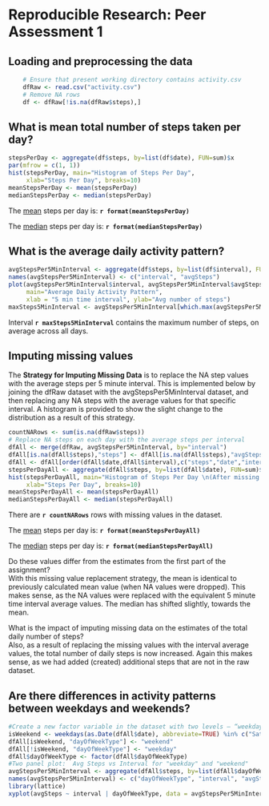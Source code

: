 # Reproducible Research: Peer Assessment 1


## Loading and preprocessing the data
```r
    # Ensure that present working directory contains activity.csv
    dfRaw <- read.csv("activity.csv")
    # Remove NA rows
    df <- dfRaw[!is.na(dfRaw$steps),]
```



## What is mean total number of steps taken per day?
```r
stepsPerDay <- aggregate(df$steps, by=list(df$date), FUN=sum)$x
par(mfrow = c(1, 1)) 
hist(stepsPerDay, main="Histogram of Steps Per Day", 
     xlab="Steps Per Day", breaks=10)
meanStepsPerDay <- mean(stepsPerDay)
medianStepsPerDay <- median(stepsPerDay)
```
The <u>mean</u> steps per day is:  <b>`r format(meanStepsPerDay)`</b>  
  
The <u>median</u> steps per day is:  <b>`r format(medianStepsPerDay)`</b>  


## What is the average daily activity pattern?
```r
avgStepsPer5MinInterval <- aggregate(df$steps, by=list(df$interval), FUN=mean)
names(avgStepsPer5MinInterval) <- c("interval", "avgSteps")
plot(avgStepsPer5MinInterval$interval, avgStepsPer5MinInterval$avgSteps, type="l",
     main="Average Daily Activity Pattern", 
     xlab = "5 min time interval", ylab="Avg number of steps")
maxSteps5MinInterval <- avgStepsPer5MinInterval[which.max(avgStepsPer5MinInterval$avgSteps), "interval"]
```
Interval <b>`r maxSteps5MinInterval`</b> contains the maximum number of steps, on average across all days.  

## Imputing missing values
The <b>Strategy for Imputing Missing Data</b> is to replace the NA step values with the average steps per 5 minute interval.  This is implemented below by joining the dfRaw dataset with the avgStepsPer5MinInterval dataset, and then replacing any NA steps with the average values for that specific interval.  A histogram is provided to show the slight change to the distribution as a result of this strategy.  

```r
countNARows <- sum(is.na(dfRaw$steps))
# Replace NA steps on each day with the average steps per interval
dfAll <- merge(dfRaw, avgStepsPer5MinInterval, by="interval")
dfAll[is.na(dfAll$steps),"steps"] <- dfAll[is.na(dfAll$steps),"avgSteps"]
dfAll <- dfAll[order(dfAll$date,dfAll$interval),c("steps","date","interval")]
stepsPerDayAll <- aggregate(dfAll$steps, by=list(dfAll$date), FUN=sum)$x
hist(stepsPerDayAll, main="Histogram of Steps Per Day \n(After missing values are imputed)", 
     xlab="Steps Per Day", breaks=10)
meanStepsPerDayAll <- mean(stepsPerDayAll)
medianStepsPerDayAll <- median(stepsPerDayAll)
```

There are <b>`r countNARows`</b> rows with missing values in the dataset.  
  
The <u>mean</u> steps per day is:  <b>`r format(meanStepsPerDayAll)`</b>  
  
The <u>median</u> steps per day is:  <b>`r format(medianStepsPerDayAll)`</b>  

Do these values differ from the estimates from the first part of the assignment?  
With this missing value replacement strategy, the mean is identical to previously calculated mean value (when NA values were dropped).  This makes sense, as the NA values were replaced with the equivalent 5 minute time interval average values.  The median has shifted slightly, towards the mean.

What is the impact of imputing missing data on the estimates of the total daily number of steps?  
Also, as a result of replacing the missing values with the interval average values, the total number of daily steps is now increased.  Again this makes sense, as we had added (created) additional steps that are not in the raw dataset.  

## Are there differences in activity patterns between weekdays and weekends?

```r
#Create a new factor variable in the dataset with two levels – “weekday” and “weekend”
isWeekend <- weekdays(as.Date(dfAll$date), abbreviate=TRUE) %in% c("Sat","Sun")
dfAll[isWeekend, "dayOfWeekType"] <- "weekend"
dfAll[!isWeekend, "dayOfWeekType"] <- "weekday"
dfAll$dayOfWeekType <- factor(dfAll$dayOfWeekType)
#Two panel plot:  Avg Steps vs Interval for "weekday" and "weekend"
avgStepsPer5MinInterval <- aggregate(dfAll$steps, by=list(dfAll$dayOfWeekType, dfAll$interval), FUN=mean)
names(avgStepsPer5MinInterval) <- c("dayOfWeekType", "interval", "avgSteps")
library(lattice)
xyplot(avgSteps ~ interval | dayOfWeekType, data = avgStepsPer5MinInterval, layout=c(1,2), type="l")
```

